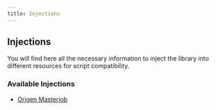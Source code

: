 ```yaml
---
title: Injections
---
```


## Injections

You will find here all the necessary information to inject the library into different resources for script compatibility.

### Available Injections

- [Origen Masterjob](/cq-pausemenu/injections/origenmasterjob)